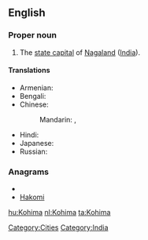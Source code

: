 ==English==
{{wikipedia}}

===Proper noun===
{{en-proper noun}}

# The [[state capital]] of [[Nagaland]] ([[India]]).

====Translations====
{{trans-top|capital of Nagaland, India}}
* Armenian: {{t-|hy|Կոհիմա|tr=Kohima}}
* Bengali: {{t|bn|কোহিমা|sc=Beng|xs=Bengali}}
* Chinese:
*: Mandarin: {{t|cmn|科希馬|sc=Hani}},  {{t|cmn|科希马|tr=Kēxīmǎ|sc=Hani}}
{{trans-mid}}
* Hindi: {{t|hi|कोहिमा|tr=kōhimā|xs=Hindi}}
* Japanese: {{t|ja|コヒマ|tr=Kohima}}
* Russian: {{t|ru|Кохима|f|tr=Koxíma}}
{{trans-bottom}}

===Anagrams===
* {{alphagram|ahikmo}}
* [[Hakomi#English|Hakomi]]

[[Category:Cities]]
[[Category:India]]

[[hu:Kohima]]
[[nl:Kohima]]
[[ta:Kohima]]